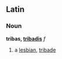 ==Latin==
===Noun===
'''tribas, [[Wiktionary Appendix:Latin third declension|tribadis]]''' ''f''

#a [[lesbian]], [[tribade]]